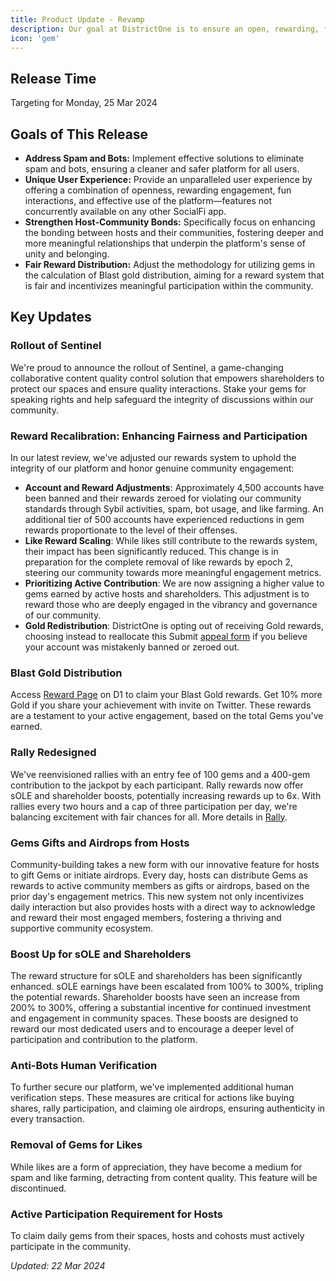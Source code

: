 ```yaml
---
title: Product Update - Revamp
description: Our goal at DistrictOne is to ensure an open, rewarding, fun, and effective environment. We tackle spam and bots head-on, paving the way for genuine community interactions.
icon: 'gem'
---
```


## Release Time
Targeting for Monday, 25 Mar 2024

## Goals of This Release

- **Address Spam and Bots:** Implement effective solutions to eliminate spam and bots, ensuring a cleaner and safer platform for all users.
- **Unique User Experience:** Provide an unparalleled user experience by offering a combination of openness, rewarding engagement, fun interactions, and effective use of the platform—features not concurrently available on any other SocialFi app.
- **Strengthen Host-Community Bonds:** Specifically focus on enhancing the bonding between hosts and their communities, fostering deeper and more meaningful relationships that underpin the platform's sense of unity and belonging.
- **Fair Reward Distribution:** Adjust the methodology for utilizing gems in the calculation of Blast gold distribution, aiming for a reward system that is fair and incentivizes meaningful participation within the community.

## Key Updates

### Rollout of Sentinel
We're proud to announce the rollout of Sentinel, a game-changing collaborative content quality control solution that empowers shareholders to protect our spaces and ensure quality interactions. Stake your gems for speaking rights and help safeguard the integrity of discussions within our community.
### Reward Recalibration: Enhancing Fairness and Participation
In our latest review, we've adjusted our rewards system to uphold the integrity of our platform and honor genuine community engagement:
- **Account and Reward Adjustments**: Approximately 4,500 accounts have been banned and their rewards zeroed for violating our community standards through Sybil activities, spam, bot usage, and like farming. An additional tier of 500 accounts have experienced reductions in gem rewards proportionate to the level of their offenses.
- **Like Reward Scaling**: While likes still contribute to the rewards system, their impact has been significantly reduced. This change is in preparation for the complete removal of like rewards by epoch 2, steering our community towards more meaningful engagement metrics.
- **Prioritizing Active Contribution**: We are now assigning a higher value to gems earned by active hosts and shareholders. This adjustment is to reward those who are deeply engaged in the vibrancy and governance of our community.
- **Gold Redistribution**: DistrictOne is opting out of receiving Gold rewards, choosing instead to reallocate this
Submit [appeal form](https://forms.gle/RzYZrd7XGa5HxEMQ6) if you believe your account was mistakenly banned or zeroed out.
### Blast Gold Distribution
Access [Reward Page](https://districtone.io/reward) on D1 to claim your Blast Gold rewards. Get 10% more Gold if you share your achievement with invite on Twitter. These rewards are a testament to your active engagement, based on the total Gems you've earned.
### Rally Redesigned
We've reenvisioned rallies with an entry fee of 100 gems and a 400-gem contribution to the jackpot by each participant. Rally rewards now offer sOLE and shareholder boosts, potentially increasing rewards up to 6x. With rallies every two hours and a cap of three participation per day, we're balancing excitement with fair chances for all. More details in [Rally](../money-games/rally).
### Gems Gifts and Airdrops from Hosts
Community-building takes a new form with our innovative feature for hosts to gift Gems or initiate airdrops. Every day, hosts can distribute Gems as rewards to active community members as gifts or airdrops, based on the prior day's engagement metrics. This new system not only incentivizes daily interaction but also provides hosts with a direct way to acknowledge and reward their most engaged members, fostering a thriving and supportive community ecosystem.
### Boost Up for sOLE and Shareholders
The reward structure for sOLE and shareholders has been significantly enhanced. sOLE earnings have been escalated from 100% to 300%, tripling the potential rewards. Shareholder boosts have seen an increase from 200% to 300%, offering a substantial incentive for continued investment and engagement in community spaces. These boosts are designed to reward our most dedicated users and to encourage a deeper level of participation and contribution to the platform.
### Anti-Bots Human Verification
To further secure our platform, we've implemented additional human verification steps. These measures are critical for actions like buying shares, rally participation, and claiming ole airdrops, ensuring authenticity in every transaction.
### Removal of Gems for Likes
While likes are a form of appreciation, they have become a medium for spam and like farming, detracting from content quality. This feature will be discontinued.
### Active Participation Requirement for Hosts
To claim daily gems from their spaces, hosts and cohosts must actively participate in the community.

*Updated: 22 Mar 2024*
